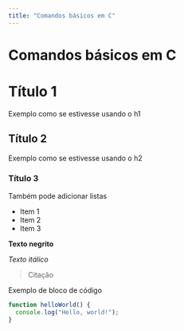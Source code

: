 ```yaml
---
title: "Comandos básicos em C"
---
```


# Comandos básicos em C

# Título 1

Exemplo como se estivesse usando o h1

## Título 2

Exemplo como se estivesse usando o h2

### Título 3

Também pode adicionar listas

- Item 1
- Item 2
- Item 3

**Texto negrito**

_Texto itálico_

> Citação

Exemplo de bloco de código

```javascript
function helloWorld() {
  console.log("Hello, world!");
}
```
